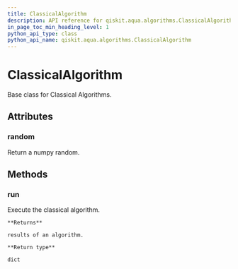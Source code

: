 ```yaml
---
title: ClassicalAlgorithm
description: API reference for qiskit.aqua.algorithms.ClassicalAlgorithm
in_page_toc_min_heading_level: 1
python_api_type: class
python_api_name: qiskit.aqua.algorithms.ClassicalAlgorithm
---
```


# ClassicalAlgorithm

<Class id="qiskit.aqua.algorithms.ClassicalAlgorithm" isDedicatedPage={true} github="https://github.com/qiskit-community/qiskit-aqua/tree/stable/0.7/qiskit/aqua/algorithms/classical_algorithm.py" signature="ClassicalAlgorithm" modifiers="class">
  Base class for Classical Algorithms.

  ## Attributes

  <span id="classicalalgorithm-random" />

  ### random

  <Attribute id="qiskit.aqua.algorithms.ClassicalAlgorithm.random">
    Return a numpy random.
  </Attribute>

  ## Methods

  <span id="classicalalgorithm-run" />

  ### run

  <Function id="qiskit.aqua.algorithms.ClassicalAlgorithm.run" signature="ClassicalAlgorithm.run()">
    Execute the classical algorithm.

    **Returns**

    results of an algorithm.

    **Return type**

    dict
  </Function>
</Class>

